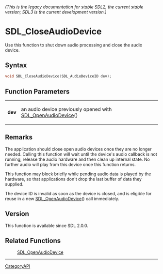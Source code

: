 ====== (This is the legacy documentation for stable SDL2, the current stable version; SDL3 is the current development version.) ======
= SDL_CloseAudioDevice =

Use this function to shut down audio processing and close the audio device.

== Syntax ==

<syntaxhighlight lang='c'>
void SDL_CloseAudioDevice(SDL_AudioDeviceID dev);
</syntaxhighlight>

== Function Parameters ==

{|
|'''dev'''
|an audio device previously opened with [[SDL_OpenAudioDevice]]()
|}

== Remarks ==

The application should close open audio devices once they are no longer
needed. Calling this function will wait until the device's audio callback
is not running, release the audio hardware and then clean up internal
state. No further audio will play from this device once this function
returns.

This function may block briefly while pending audio data is played by the
hardware, so that applications don't drop the last buffer of data they
supplied.

The device ID is invalid as soon as the device is closed, and is eligible
for reuse in a new [[SDL_OpenAudioDevice]]() call immediately.

== Version ==

This function is available since SDL 2.0.0.

== Related Functions ==

:[[SDL_OpenAudioDevice]]

----
[[CategoryAPI]]


